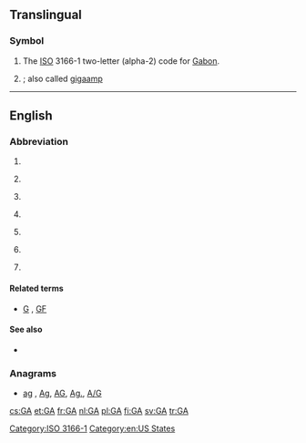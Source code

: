 {{also|Appendix:Variations of "ga"}}
==Translingual==
{{wikipedia}}
===Symbol===
{{head|mul|symbol}}
# The [[ISO]] 3166-1 two-letter (alpha-2) code for [[Gabon]].
# {{SI-unit-abb|giga|ampere|[[electrical current]]}} ; also called [[gigaamp]]

[[Category:ISO 3166-1]]
----

==English==

===Abbreviation===
{{en-abbreviation}}

# {{abbreviation of|general availability}}
# {{aviation|general}} {{abbreviation of|general aviation}}
# {{linguistics}} {{abbreviation of|General American}}
# {{netball}} {{abbreviation of|goal attack}}
# {{politics|US}} {{abbreviation of|Georgia}} {{gloss|This is a state of the [[United States of America]].}}
# {{software}} {{abbreviation of|genetic algorithm}} {{gloss|This is a search [[heuristic]] used in computer science.}}
# {{sports}} {{abbreviation of|goals against}} {{gloss|It is used in sports statistic.}}

====Related terms====
* {{sense|sports}} [[G]] , [[GF]]

====See also====
* {{pedia|Genetic algorithm}}

===Anagrams===
* [[ag#English|ag]] , [[Ag#English|Ag]], [[AG#English|AG]], [[Ag.#English|Ag.]], [[A/G#English|A/G]]

[[Category:en:US States]]

[[cs:GA]]
[[et:GA]]
[[fr:GA]]
[[nl:GA]]
[[pl:GA]]
[[fi:GA]]
[[sv:GA]]
[[tr:GA]]